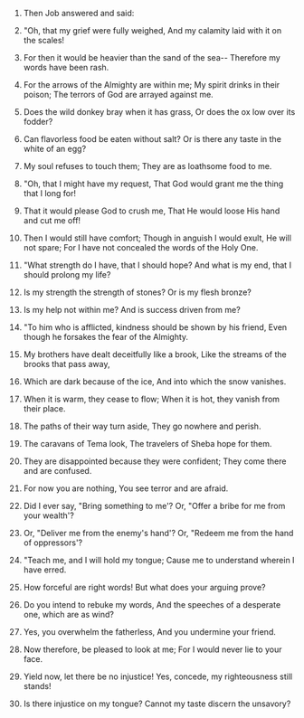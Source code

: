 
1. Then Job answered and said:

2. "Oh, that my grief were fully weighed, And my calamity laid with it on the scales!

3. For then it would be heavier than the sand of the sea-- Therefore my words have been rash.

4. For the arrows of the Almighty are within me; My spirit drinks in their poison; The terrors of God are arrayed against me.

5. Does the wild donkey bray when it has grass, Or does the ox low over its fodder?

6. Can flavorless food be eaten without salt? Or is there any taste in the white of an egg?

7. My soul refuses to touch them; They are as loathsome food to me.

8. "Oh, that I might have my request, That God would grant me the thing that I long for!

9. That it would please God to crush me, That He would loose His hand and cut me off!

10. Then I would still have comfort; Though in anguish I would exult, He will not spare; For I have not concealed the words of the Holy One.

11. "What strength do I have, that I should hope? And what is my end, that I should prolong my life?

12. Is my strength the strength of stones? Or is my flesh bronze?

13. Is my help not within me? And is success driven from me?

14. "To him who is afflicted, kindness should be shown by his friend, Even though he forsakes the fear of the Almighty.

15. My brothers have dealt deceitfully like a brook, Like the streams of the brooks that pass away,

16. Which are dark because of the ice, And into which the snow vanishes.

17. When it is warm, they cease to flow; When it is hot, they vanish from their place.

18. The paths of their way turn aside, They go nowhere and perish.

19. The caravans of Tema look, The travelers of Sheba hope for them.

20. They are disappointed because they were confident; They come there and are confused.

21. For now you are nothing, You see terror and are afraid.

22. Did I ever say, "Bring something to me'? Or, "Offer a bribe for me from your wealth'?

23. Or, "Deliver me from the enemy's hand'? Or, "Redeem me from the hand of oppressors'?

24. "Teach me, and I will hold my tongue; Cause me to understand wherein I have erred.

25. How forceful are right words! But what does your arguing prove?

26. Do you intend to rebuke my words, And the speeches of a desperate one, which are as wind?

27. Yes, you overwhelm the fatherless, And you undermine your friend.

28. Now therefore, be pleased to look at me; For I would never lie to your face.

29. Yield now, let there be no injustice! Yes, concede, my righteousness still stands!

30. Is there injustice on my tongue? Cannot my taste discern the unsavory?


